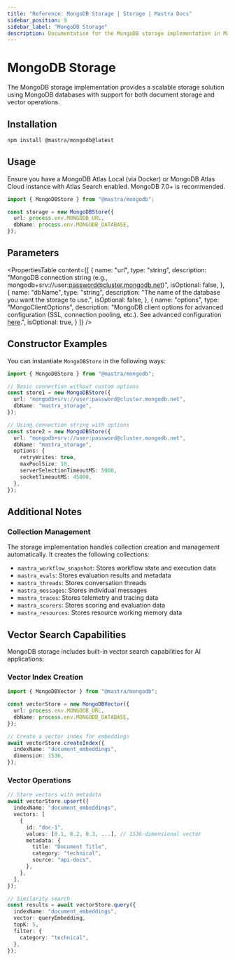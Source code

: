 ```yaml
---
title: "Reference: MongoDB Storage | Storage | Mastra Docs"
sidebar_position: 9
sidebar_label: "MongoDB Storage"
description: Documentation for the MongoDB storage implementation in Mastra.
---
```


# MongoDB Storage

The MongoDB storage implementation provides a scalable storage solution using MongoDB databases with support for both document storage and vector operations.

## Installation

```bash copy
npm install @mastra/mongodb@latest
```

## Usage

Ensure you have a MongoDB Atlas Local (via Docker) or MongoDB Atlas Cloud instance with Atlas Search enabled. MongoDB 7.0+ is recommended.

```typescript copy showLineNumbers
import { MongoDBStore } from "@mastra/mongodb";

const storage = new MongoDBStore({
  url: process.env.MONGODB_URL,
  dbName: process.env.MONGODB_DATABASE,
});
```

## Parameters

<PropertiesTable
  content={[
    {
      name: "url",
      type: "string",
      description:
        "MongoDB connection string (e.g., mongodb+srv://user:password@cluster.mongodb.net)",
      isOptional: false,
    },
    {
      name: "dbName",
      type: "string",
      description:
        "The name of the database you want the storage to use.",
      isOptional: false,
    },
    {
      name: "options",
      type: "MongoClientOptions",
      description:
        "MongoDB client options for advanced configuration (SSL, connection pooling, etc.). See advanced configuration [here](https://www.mongodb.com/docs/drivers/node/current/connect/connection-options/).",
      isOptional: true,
    }
  ]}
/>

## Constructor Examples

You can instantiate `MongoDBStore` in the following ways:

```ts
import { MongoDBStore } from "@mastra/mongodb";

// Basic connection without custom options
const store1 = new MongoDBStore({
  url: "mongodb+srv://user:password@cluster.mongodb.net",
  dbName: "mastra_storage",
});

// Using connection string with options
const store2 = new MongoDBStore({
  url: "mongodb+srv://user:password@cluster.mongodb.net",
  dbName: "mastra_storage",
  options: {
    retryWrites: true,
    maxPoolSize: 10,
    serverSelectionTimeoutMS: 5000,
    socketTimeoutMS: 45000,
  },
});
```

## Additional Notes

### Collection Management

The storage implementation handles collection creation and management automatically. It creates the following collections:

- `mastra_workflow_snapshot`: Stores workflow state and execution data
- `mastra_evals`: Stores evaluation results and metadata  
- `mastra_threads`: Stores conversation threads
- `mastra_messages`: Stores individual messages
- `mastra_traces`: Stores telemetry and tracing data
- `mastra_scorers`: Stores scoring and evaluation data
- `mastra_resources`: Stores resource working memory data

## Vector Search Capabilities

MongoDB storage includes built-in vector search capabilities for AI applications:

### Vector Index Creation

```typescript copy
import { MongoDBVector } from "@mastra/mongodb";

const vectorStore = new MongoDBVector({
  url: process.env.MONGODB_URL,
  dbName: process.env.MONGODB_DATABASE,
});

// Create a vector index for embeddings
await vectorStore.createIndex({
  indexName: "document_embeddings",
  dimension: 1536,
});
```

### Vector Operations

```typescript copy
// Store vectors with metadata
await vectorStore.upsert({
  indexName: "document_embeddings",
  vectors: [
    {
      id: "doc-1",
      values: [0.1, 0.2, 0.3, ...], // 1536-dimensional vector
      metadata: {
        title: "Document Title",
        category: "technical",
        source: "api-docs",
      },
    },
  ],
});

// Similarity search
const results = await vectorStore.query({
  indexName: "document_embeddings",
  vector: queryEmbedding,
  topK: 5,
  filter: {
    category: "technical",
  },
});
```

